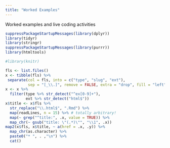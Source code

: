 ```yaml
---
title: "Worked Examples"
---
```


Worked examples and live coding activities

```r
suppressPackageStartupMessages(library(dplyr))
library(tidyr)
library(stringr)
suppressPackageStartupMessages(library(purrr))
library(htmltools)

#library(knitr)

fls <- list.files()
x <- tibble(fls) %>%
 separate(col = fls, into = c("type", "slug", "ext"),
          sep = "[_\\.]", remove = FALSE, extra = "drop", fill = "left")
x <- x %>% 
  filter(type %>% str_detect("^ex[0-9]+"),
         ext %>% str_detect("html$"))
x$title <- x$fls %>% 
  str_replace("\\.html$", ".Rmd") %>% 
  map(readLines, n = 15) %>% # totally arbitrary!
  map(~ grep("^title:", .x, value = TRUE)) %>% 
  map_chr(~ gsub("title: \"(.*)\"", "\\1", .x))
map2(x$fls, x$title, ~ a(href = .x, .y)) %>% 
  map_chr(as.character) %>% 
  paste0("* ", . ,"\n") %>% 
  cat()
```
